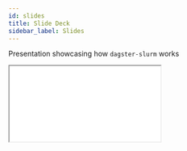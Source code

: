 ```yaml
---
id: slides
title: Slide Deck
sidebar_label: Slides
---
```


Presentation showcasing how `dagster-slurm` works


<iframe
  src={useBaseUrl('/slides/index.html#/1')}
  style={{ width: '100%', height: '80vh', border: 0 }}
  allowFullScreen
/>

<p style={{ textAlign: 'center', marginTop: 8 }}>
  <a href={useBaseUrl('/slides/index.html#/1')} target="_blank" rel="noopener">
    Open in a new tab
  </a>
</p>